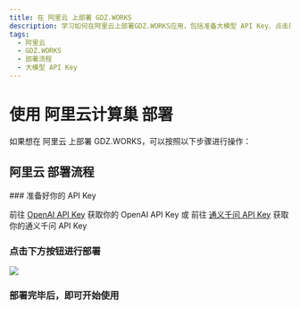 ```yaml
---
title: 在 阿里云 上部署 GDZ.WORKS
description: 学习如何在阿里云上部署GDZ.WORKS应用，包括准备大模型 API Key、点击部署按钮等操作。
tags:
  - 阿里云
  - GDZ.WORKS
  - 部署流程
  - 大模型 API Key
---
```


# 使用 阿里云计算巢 部署

如果想在 阿里云 上部署 GDZ.WORKS，可以按照以下步骤进行操作：

## 阿里云 部署流程

<Steps>
  ### 准备好你的 API Key

  前往 [OpenAI API Key](https://platform.openai.com/account/api-keys) 获取你的 OpenAI API Key 或 前往 [通义千问 API Key](https://bailian.console.aliyun.com/?apiKey=1#/api-key) 获取你的通义千问 API Key

  ### 点击下方按钮进行部署

  [![][deploy-button-image]][deploy-link]

  ### 部署完毕后，即可开始使用
</Steps>

[deploy-button-image]: https://service-info-public.oss-cn-hangzhou.aliyuncs.com/computenest-en.svg
[deploy-link]: https://computenest.console.aliyun.com/service/instance/create/default?type=user&ServiceName=GDZ.WORKS%E7%A4%BE%E5%8C%BA%E7%89%88
